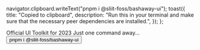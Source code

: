 
  navigator.clipboard.writeText("pnpm i @sliit-foss/bashaway-ui");
  toast({
    title: "Copied to clipboard",
    description: "Run this in your terminal and make sure that the necessary peer dependencies are installed.",
  });
};

<Meta title="Configure your project" />

<div className="h-full w-full flex flex-col justify-center items-center gap-12 text-center p-3 md:p-12">
  <Bashaway className="w-[236px] h-[38px] xs:w-[301px] xs:h-[49px] md:w-[400px] md:h-[64px]" />
  <span className="w-3/4 !text-[30px] lg:!text-[54px] text-center font-bold tracking-[-2px]"> Official UI Toolkit for 2023</span>
  <span className="!text-[18px] lg:!text-[22px] !text-start font-semibold">Just one command away...</span>
  <Button onClick={copy} className="!text-[18px] xs:!text-[20px] md:!text-[25px] lg:!text-[28px] font-medium rounded-full p-4 px-8 sm:px-12 border bg-black text-white" > pnpm i @sliit-foss/bashaway-ui </Button>
</div>
<Toaster/>
